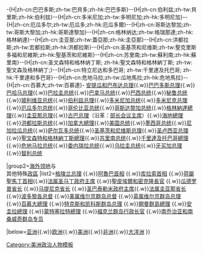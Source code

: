 -{H|zh-cn:巴巴多斯;zh-tw:巴貝多;zh-hk:巴巴多斯}--{H|zh-cn:伯利兹;zh-tw:貝里斯;zh-hk:伯利玆}--{H|zh-cn:多米尼加;zh-tw:多明尼加;zh-hk:多明尼加}--{H|zh-cn:厄瓜多尔;zh-tw:厄瓜多;zh-hk:厄瓜多爾}--{H|zh-cn:哥斯达黎加;zh-tw:哥斯大黎加;zh-hk:哥斯達黎加}--{H|zh-cn:格林纳达;zh-tw:格瑞那達;zh-hk:格林納達}--{H|zh-cn:圭亚那;zh-tw:蓋亞那;zh-hk:圭亞那}--{H|zh-cn:洪都拉斯;zh-tw:宏都拉斯;zh-hk:洪都拉斯}--{H|zh-cn:圣基茨和尼维斯;zh-tw:聖克里斯多福和尼維斯;zh-hk:聖基茨和尼維斯}--{H|zh-cn:苏里南;zh-tw:蘇利南;zh-hk:蘇里南}--{H|zh-cn:圣文森特和格林纳丁斯; zh-hk:聖文森特和格林納丁斯; zh-tw:聖文森及格林納丁;}--{H|zh-cn:特立尼达和多巴哥; zh-tw:千里達及托巴哥; zh-hk:千里達和多巴哥}--{H|zh-cn:危地马拉;zh-tw:瓜地馬拉;zh-hk:危地馬拉}--{H|zh-cn:百慕大;zh-tw:百慕達}-
{{Navbox
|name       = 美洲政府首脑
|state      = {{{state|autocollapse}}}
|title      = [[美洲]][[政府首脑]]
|image      = 

|group1=[[主权国家]]
|list1={{Nowrap begin}}[[阿根廷总统]]{{.w}}[[安提瓜和巴布达总理]]{{.w}}[[巴巴多斯总理]]{{.w}}[[巴哈马总理]]{{.w}}[[巴拉圭总统]]{{.w}}[[巴拿马总统]]{{.w}}[[巴西总统]]{{.w}}[[秘鲁总统]]{{.w}}[[玻利维亚总统]]{{.w}}[[伯利兹总理]]{{.w}}[[多米尼加总统]]{{.w}}[[多米尼克总理]]{{.w}}[[厄瓜多尔总统]]{{.w}}[[哥伦比亚总统]]{{.w}}[[哥斯达黎加总统]]{{.w}}[[格林納達總理]]{{.w}}[[圭亚那总理]]{{.w}}[[古巴共和国总理|古巴总理]]（沿革：[[古巴部长会议主席|部长会议主席]]）{{.w}}[[海地總理]]{{.w}}[[洪都拉斯总统]]{{.w}}[[加拿大總理]]{{.w}}[[美国总统]]{{.w}}[[墨西哥总统]]{{.w}}[[尼加拉瓜总统]]{{.w}}[[萨尔瓦多总统]]{{.w}}[[圣基茨和尼维斯总理]]{{.w}}[[圣卢西亚总理]]{{.w}}[[聖文森特和格林納丁斯總理]]{{.w}}[[苏里南总统]]{{.w}}[[千里達及托巴哥總理]]{{.w}}[[危地马拉总统]]{{.w}}[[委内瑞拉总统]]{{.w}}[[乌拉圭总统]]{{.w}}[[牙买加总理]]{{.w}}[[智利总统]]{{Nowrap end}}

|group2=[[属地|海外领地]]与<br />其他特殊[[政區]]
|list2={{Nowrap begin}}[[格陵兰总理]] {{.w}}[[阿魯巴首相]] {{.w}}[[库拉索首相]] {{.w}}[[荷屬聖馬丁首相]]{{.w}}[[法属圣马丁行政长官列表|法属圣马丁政府主席]] {{.w}}[[聖皮埃爾和密克隆長官]] {{.w}}[[瓜德罗普省长]] {{.w}}[[马提尼克省长]] {{.w}}[[圣巴泰勒米行政长官列表|圣巴泰勒米政府主席]]{{.w}}[[法属圭亚那省长]]{{.w}}[[波多黎各总督]] {{.w}}[[美屬維京群島總督列表|美属维尔京群岛总督]] {{.w}}[[英属维尔京群岛总理]] {{.w}}[[百慕大總理]] {{.w}}[[特克斯和凯科斯群岛总理]] {{.w}}[[開曼群島總理]] {{.w}}[[安圭拉總理]] {{.w}}[[蒙特塞拉特總理]]  {{.w}}[[福克兰群岛行政长官]] {{.w}}[[南乔治亚和南桑威奇群岛专员]]{{Nowrap end}}

|below=[[模板:亞洲政府首腦|亚洲]]{{.w}}[[模板:歐洲各國政府首腦|欧洲]]{{.w}}[[模板:美洲政府首脑|美洲]]{{.w}}[[模板:非洲政府首脑|非洲]]{{.w}}[[模板:大洋洲政府首脑|大洋洲]]
}}<noinclude>
[[Category:美洲政治人物模板]]
[[Category:政府首脑导航模板|{{PAGENAME}}]]
</noinclude>